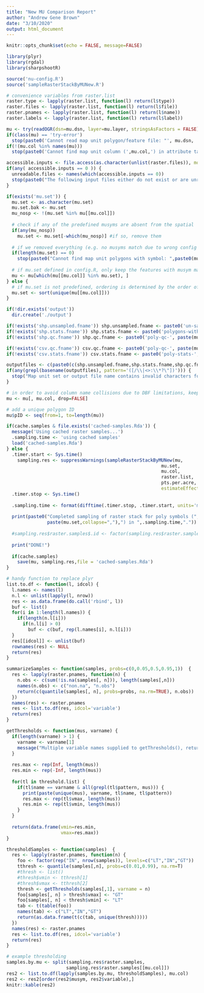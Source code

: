 ```yaml
---
title: "New MU Comparison Report"
author: "Andrew Gene Brown"
date: "3/10/2020"
output: html_document
---
```


```r
knitr::opts_chunk$set(echo = FALSE, message=FALSE)

library(plyr)
library(rgdal)
library(sharpshootR)

source('nu-config.R')
source('sampleRasterStackByMUNew.R')

# convenience variables from raster.list
raster.type <- lapply(raster.list, function(l) return(l$type))
raster.files <- lapply(raster.list, function(l) return(l$file))
raster.pnames <- lapply(raster.list, function(l) return(l$name))
raster.labels <- lapply(raster.list, function(l) return(l$label))

mu <- try(readOGR(dsn=mu.dsn, layer=mu.layer, stringsAsFactors = FALSE))
if(class(mu) == 'try-error')
  stop(paste0('Cannot read map unit polygon/feature file: "', mu.dsn, ' / ', mu.layer, '"'), call. = FALSE)
if(!(mu.col %in% names(mu)))
  stop(paste0('Cannot find map unit column (',mu.col,') in attribute table of: "', mu.dsn, ' / ', mu.layer,'"'), call. = FALSE)

accessible.inputs <- file.access(as.character(unlist(raster.files)), mode = 4) + 1 
if(any( accessible.inputs == 0 )) {
  unreadable.files <- names(which(accessible.inputs == 0))
  stop(paste0("The following input files either do not exist or are unreadable: \n", paste0(unreadable.files, collapse=", ")))
}

if(exists('mu.set')) { 
  mu.set <- as.character(mu.set)
  mu.set.bak <- mu.set
  mu_nosp <- !(mu.set %in% mu[[mu.col]])
  
  # check if any of the predefined musyms are absent from the spatial
  if(any(mu_nosp))
    mu.set <- mu.set[-which(mu_nosp)] #if so, remove them
  
  # if we removed everything (e.g. no musyms match due to wrong config file?), fail gracefully
  if(length(mu.set) == 0) 
    stop(paste0("Cannot find map unit polygons with symbol: ",paste0(mu.set.bak,collapse=", ")))
  
  # if mu.set defined in config.R, only keep the features with musym matching set
  mu <- mu[which(mu[[mu.col]] %in% mu.set), ] 
} else {
  # if mu.set is not predefined, ordering is determined by the order of musyms in the source file
  mu.set <- sort(unique(mu[[mu.col]]))
}

if(!dir.exists('output')) 
  dir.create('./output')

if(!exists('shp.unsampled.fname')) shp.unsampled.fname <- paste0('un-sampled-', paste(mu.set, collapse='_'))
if(!exists('shp.stats.fname')) shp.stats.fname <- paste0('polygons-with-stats-', paste(mu.set, collapse='_'))
if(!exists('shp.qc.fname')) shp.qc.fname <- paste0('poly-qc-', paste(mu.set, collapse='_'))

if(!exists('csv.qc.fname')) csv.qc.fname <- paste0('poly-qc-', paste(mu.set, collapse='_'),'.csv')
if(!exists('csv.stats.fname')) csv.stats.fname <- paste0('poly-stats-', paste(mu.set, collapse='_'), '.csv')

outputfiles <- c(paste0(c(shp.unsampled.fname,shp.stats.fname,shp.qc.fname),".shp"), csv.qc.fname, csv.stats.fname)
if(any(grepl(basename(outputfiles), pattern='([/\\|<>:\\*?\"])'))) {
  stop("Map unit set or output file name contains invalid characters for filename. Either override default output filenames in config.R or remove [/\\|<>:\\*?\"] characters from your map unit symbols.", call. = FALSE)
}

# in order to avoid column name collisions due to DBF limitations, keep only the mu.col column
mu <- mu[, mu.col, drop=FALSE]

# add a unique polygon ID
mu$pID <- seq(from=1, to=length(mu))

if(cache.samples & file.exists('cached-samples.Rda')) {
  message('Using cached raster samples...')
  .sampling.time <- 'using cached samples'
  load('cached-samples.Rda')
} else {
  .timer.start <- Sys.time()
    sampling.res <- suppressWarnings(sampleRasterStackByMUNew(mu, 
                                                         mu.set, 
                                                         mu.col, 
                                                         raster.list, 
                                                         pts.per.acre, 
                                                         estimateEffectiveSampleSize = correct.sample.size))
  .timer.stop <- Sys.time()
  
  .sampling.time <- format(difftime(.timer.stop, .timer.start, units='mins'), digits=2)
  
  print(paste0("Completed sampling of raster stack for poly symbols (",
               paste(mu.set,collapse=","),") in ",.sampling.time,"."))
  
  #sampling.res$raster.samples$.id <- factor(sampling.res$raster.samples$.id, levels=mu.set)
  
  print("DONE!")
  
  if(cache.samples)
    save(mu, sampling.res,file = 'cached-samples.Rda')
}
```

```r
# handy function to replace plyr 
list.to.df <- function(l, idcol) {
  l.names <- names(l)
  n.l <- unlist(lapply(l, nrow))
  res <- as.data.frame(do.call('rbind', l))
  buf <- list()
  for(i in 1:length(l.names)) {
    if(length(n.l[i]))
      if(n.l[i] > 0)
        buf <- c(buf, rep(l.names[i], n.l[i]))
  }
  res[[idcol]] <- unlist(buf)
  rownames(res) <- NULL
  return(res)
}

summarizeSamples <- function(samples, probs=c(0,0.05,0.5,0.95,1))  {
  res <- lapply(raster.pnames, function(n) {
    n.obs <- c(sum(!is.na(samples[, n])), length(samples[,n]))
    names(n.obs) <- c("non.na", "n.obs")
    return(c(quantile(samples[, n], probs=probs, na.rm=TRUE), n.obs))
  })
  names(res) <- raster.pnames
  res <- list.to.df(res, idcol='variable')
  return(res)
}

getThresholds <- function(mus, varname) {
  if(length(varname) > 1) {
    varname <- varname[1]
    message("Multiple variable names supplied to getThresholds(), returning values for first name.")
  }
  
  res.max <- rep(Inf, length(mus))
  res.min <- rep(-Inf, length(mus))
  
  for(tl in threshold.list) {
    if(tl$name == varname & all(grepl(tl$pattern, mus))) {
      print(paste(unique(mus), varname, tl$name, tl$pattern))
      res.max <- rep(tl$vmax, length(mus))
      res.min <- rep(tl$vmin, length(mus))
    }
  }      
  
  return(data.frame(vmin=res.min,
                    vmax=res.max))
}

thresholdSamples <- function(samples)  {
  res <- lapply(raster.pnames, function(n) {
    foo <- factor(rep("IN", nrow(samples)), levels=c("LT","IN","GT"))
    tthresh <- quantile(samples[,n], probs=c(0.01,0.99), na.rm=T)
    #thresh <- list()
    #thresh$vmin <- tthresh[1]
    #thresh$vmax <- tthresh[2]
    thresh <- getThresholds(samples[,1], varname = n)
    foo[samples[, n] > thresh$vmax] <- "GT"
    foo[samples[, n] < thresh$vmin] <- "LT"
    tab <- t(table(foo))
    names(tab) <- c("LT","IN","GT")
    return(as.data.frame(t(c(tab, unique(thresh)))))
  })
  names(res) <- raster.pnames
  res <- list.to.df(res, idcol='variable')
  return(res)
}
```

```r
# example thresholding
samples.by.mu <- split(sampling.res$raster.samples,
                      sampling.res$raster.samples[[mu.col]])
res2 <- list.to.df(lapply(samples.by.mu, thresholdSamples), mu.col)
res2 <- res2[order(res2$musym, res2$variable),]
knitr::kable(res2)
```

